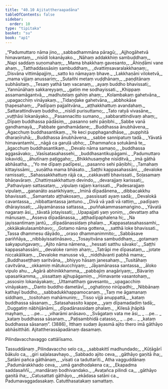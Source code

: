 ```yaml
---
title: "40.10 Ajitattheraapadāna"
tableOfContents: false
sidebar:
  order: 10
type: "tipitaka"
basket: "su"
book: "ap1"
---
```



<DynamicBreadcrumb />

<Division number="484" book="ap1" bookNo="20" page="393">

<Paragraph number="4800" type="verses" book="ap1">
_“Padumuttaro nāma jino,_  
_sabbadhammāna pāragū;_  
_Ajjhogāhetvā himavantaṃ,_  
_nisīdi lokanāyako._  

</Paragraph>

</Division>
<Division number="485" book="ap1" bookNo="20" page="393">

<Paragraph number="4801" type="verses" book="ap1">
_Nāhaṃ addakkhiṃ sambuddhaṃ,_  
_Napi saddaṃ suṇomahaṃ;_  
_Mama bhakkhaṃ gavesanto,_  
_Āhiṇḍāmi vane ahaṃ._  

</Paragraph>

</Division>
<Division number="486" book="ap1" bookNo="20" page="393">

<Paragraph number="4802" type="verses" book="ap1">
_Tatthaddassāsiṃ sambuddhaṃ,_  
_dvattiṃsavaralakkhaṇaṃ;_  
_Disvāna vittimāpajjiṃ,_  
_satto ko nāmayaṃ bhave._  

</Paragraph>

</Division>
<Division number="487" book="ap1" bookNo="20" page="393">

<Paragraph number="4803" type="verses" book="ap1">
_Lakkhaṇāni viloketvā,_  
_mama vijjaṃ anussariṃ;_  
_Sutañhi metaṃ vuḍḍhānaṃ,_  
_paṇḍitānaṃ subhāsitaṃ._  

</Paragraph>

</Division>
<Division number="488" book="ap1" bookNo="20" page="393">

<Paragraph number="4804" type="verses" book="ap1">
_Tesaṃ yathā taṃ vacanaṃ,_  
_ayaṃ buddho bhavissati;_  
_Yannūnāhaṃ sakkareyyaṃ,_  
_gatiṃ me sodhayissati._  

</Paragraph>

</Division>
<Division number="489" book="ap1" bookNo="20" page="393">

<Paragraph number="4805" type="verses" book="ap1">
_Khippaṃ assamamāgantvā,_  
_madhutelaṃ gahiṃ ahaṃ;_  
_Kolambakaṃ gahetvāna,_  
_upagacchiṃ vināyakaṃ._  

</Paragraph>

</Division>
<Division number="490" book="ap1" bookNo="20" page="393">

<Paragraph number="4806" type="verses" book="ap1">
_Tidaṇḍake gahetvāna,_  
_abbhokāse ṭhapesahaṃ;_  
_Padīpaṃ pajjalitvāna,_  
_aṭṭhakkhattuṃ avandahaṃ._  

</Paragraph>

</Division>
<Division number="491" book="ap1" bookNo="20" page="393">

<Paragraph number="4807" type="verses" book="ap1">
_Sattarattindivaṃ buddho,_  
_nisīdi purisuttamo;_  
_Tato ratyā vivasāne,_  
_vuṭṭhāsi lokanāyako._  

</Paragraph>

</Division>
<Division number="492" book="ap1" bookNo="20" page="393">

<Paragraph number="4808" type="verses" book="ap1">
_Pasannacitto sumano,_  
_sabbarattindivaṃ ahaṃ;_  
_Dīpaṃ buddhassa pādāsiṃ,_  
_pasanno sehi pāṇibhi._  

</Paragraph>

</Division>
<Division number="493" book="ap1" bookNo="20" page="393">

<Paragraph number="4809" type="verses" book="ap1">
_Sabbe vanā gandhamayā,_  
_Pabbate gandhamādane;_  
_Buddhassa ānubhāvena,_  
_Āgacchuṃ buddhasantikaṃ._  

</Paragraph>

</Division>
<Division number="494" book="ap1" bookNo="20" page="393">

<Paragraph number="4810" type="verses" book="ap1">
_Ye keci pupphagandhāse,_  
_pupphitā dharaṇīruhā;_  
_Buddhassa ānubhāvena,_  
_sabbe sannipatuṃ tadā._  

</Paragraph>

</Division>
<Division number="495" book="ap1" bookNo="20" page="393">

<Paragraph number="4811" type="verses" book="ap1">
_Yāvatā himavantamhi,_  
_nāgā ca garuḷā ubho;_  
_Dhammañca sotukāmā te,_  
_āgacchuṃ buddhasantikaṃ._  

</Paragraph>

</Division>
<Division number="496" book="ap1" bookNo="20" page="394">

<Paragraph number="4812" type="verses" book="ap1">
_Devalo nāma samaṇo,_  
_buddhassa aggasāvako;_  
_Vasīsatasahassehi,_  
_buddhasantikupāgami._  

</Paragraph>

</Division>
<Division number="497" book="ap1" bookNo="20" page="394">

<Paragraph number="4813" type="verses" book="ap1">
_Padumuttaro lokavidū,_  
_āhutīnaṃ paṭiggaho;_  
_Bhikkhusaṃghe nisīditvā,_  
_imā gāthā abhāsatha._  

</Paragraph>

</Division>
<Division number="498" book="ap1" bookNo="20" page="394">

<Paragraph number="4814" type="verses" book="ap1">
_‘Yo me dīpaṃ padīpesi,_  
_pasanno sehi pāṇibhi;_  
_Tamahaṃ kittayissāmi,_  
_suṇātha mama bhāsato._  

</Paragraph>

</Division>
<Division number="499" book="ap1" bookNo="20" page="394">

<Paragraph number="4815" type="verses" book="ap1">
_Saṭṭhi kappasahassāni,_  
_devaloke ramissati;_  
_Sahassakkhattuṃ rājā ca,_  
_cakkavattī bhavissati._  


</Paragraph>
</Division>

<Paragraph number="4816" type="center" book="ap1">
Soḷasamaṃ bhāṇavāraṃ.


</Paragraph>

<Division number="500" book="ap1" bookNo="20" page="394">

<Paragraph number="4817" type="verses" book="ap1">
_Chattiṃsakkhattuṃ devindo,_  
_devarajjaṃ karissati;_  
_Pathaviyaṃ sattasataṃ,_  
_vipulaṃ rajjaṃ karissati._  

</Paragraph>

</Division>
<Division number="501" book="ap1" bookNo="20" page="394">

<Paragraph number="4818" type="verses" book="ap1">
_Padesarajjaṃ vipulaṃ,_  
_gaṇanāto asaṅkhiyaṃ;_  
_Iminā dīpadānena,_  
_dibbacakkhu bhavissati._  

</Paragraph>

</Division>
<Division number="502" book="ap1" bookNo="20" page="394">

<Paragraph number="4819" type="verses" book="ap1">
_Samantato aṭṭhakosaṃ,_  
_passissati ayaṃ sadā;_  
_Devalokā cavantassa,_  
_nibbattantassa jantuno._  

</Paragraph>

</Division>
<Division number="503" book="ap1" bookNo="20" page="394">

<Paragraph number="4820" type="verses" book="ap1">
_Divā vā yadi vā rattiṃ,_  
_padīpaṃ dhārayissati;_  
_Jāyamānassa sattassa,_  
_puññakammasamaṅgino._  

</Paragraph>

</Division>
<Division number="504" book="ap1" bookNo="20" page="394">

<Paragraph number="4821" type="verses" book="ap1">
_Yāvatā nagaraṃ āsi,_  
_tāvatā jotayissati;_  
_Upapajjati yaṃ yoniṃ,_  
_devattaṃ atha mānusaṃ._  

</Paragraph>

</Division>
<Division number="505" book="ap1" bookNo="20" page="394">

<Paragraph number="4822" type="verses" book="ap1">
_Asseva dīpadānassa,_  
_aṭṭhadīpaphalena hi;_  
_Na jayissantimaṃ jantū,_  
_dīpadānassidaṃ phalaṃ._  

</Paragraph>

</Division>
<Division number="506" book="ap1" bookNo="20" page="394">

<Paragraph number="4823" type="verses" book="ap1">
_Kappasatasahassamhi,_  
_okkākakulasambhavo;_  
_Gotamo nāma gottena,_  
_satthā loke bhavissati._  

</Paragraph>

</Division>
<Division number="507" book="ap1" bookNo="20" page="394">

<Paragraph number="4824" type="verses" book="ap1">
_Tassa dhammesu dāyādo,_  
_oraso dhammanimmito;_  
_Sabbāsave pariññāya,_  
_nibbāyissatināsavo._  

</Paragraph>

</Division>
<Division number="508" book="ap1" bookNo="20" page="395">

<Paragraph number="4825" type="verses" book="ap1">
_Tosayitvāna sambuddhaṃ,_  
_gotamaṃ sakyapuṅgavaṃ;_  
_Ajito nāma nāmena,_  
_hessati satthu sāvako’._  

</Paragraph>

</Division>
<Division number="509" book="ap1" bookNo="20" page="395">

<Paragraph number="4826" type="verses" book="ap1">
_Saṭṭhi kappasahassāni,_  
_devaloke ramiṃ ahaṃ;_  
_Tatrāpi me dīpasataṃ,_  
_jotate niccakālikaṃ._  

</Paragraph>

</Division>
<Division number="510" book="ap1" bookNo="20" page="395">

<Paragraph number="4827" type="verses" book="ap1">
_Devaloke manusse vā,_  
_niddhāvanti pabhā mama;_  
_Buddhaseṭṭhaṃ saritvāna,_  
_bhiyyo hāsaṃ janesahaṃ._  

</Paragraph>

</Division>
<Division number="511" book="ap1" bookNo="20" page="395">

<Paragraph number="4828" type="verses" book="ap1">
_Tusitāhaṃ cavitvāna,_  
_okkamiṃ mātukucchiyaṃ;_  
_Jāyamānassa santassa,_  
_āloko vipulo ahu._  

</Paragraph>

</Division>
<Division number="512" book="ap1" bookNo="20" page="395">

<Paragraph number="4829" type="verses" book="ap1">
_Agārā abhinikkhamma,_  
_pabbajiṃ anagāriyaṃ;_  
_Bāvariṃ upasaṅkamma,_  
_sissattaṃ ajjhupāgamiṃ._  

</Paragraph>

</Division>
<Division number="513" book="ap1" bookNo="20" page="395">

<Paragraph number="4830" type="verses" book="ap1">
_Himavante vasantohaṃ,_  
_assosiṃ lokanāyakaṃ;_  
_Uttamatthaṃ gavesanto,_  
_upagacchiṃ vināyakaṃ._  

</Paragraph>

</Division>
<Division number="514" book="ap1" bookNo="20" page="395">

<Paragraph number="4831" type="verses" book="ap1">
_Danto buddho dametāvī,_  
_oghatiṇṇo nirūpadhi;_  
_Nibbānaṃ kathayī buddho,_  
_sabbadukkhappamocanaṃ._  

</Paragraph>

</Division>
<Division number="515" book="ap1" bookNo="20" page="395">

<Paragraph number="4832" type="verses" book="ap1">
_Taṃ me āgamanaṃ siddhaṃ,_  
_tositohaṃ mahāmuniṃ;_  
_Tisso vijjā anuppattā,_  
_kataṃ buddhassa sāsanaṃ._  

</Paragraph>

</Division>
<Division number="516" book="ap1" bookNo="20" page="395">

<Paragraph number="4833" type="verses" book="ap1">
_Satasahassito kappe,_  
_yaṃ dīpamadadiṃ tadā;_  
_Duggatiṃ nābhijānāmi,_  
_dīpadānassidaṃ phalaṃ._  

</Paragraph>

</Division>
<Division number="517" book="ap1" bookNo="20" page="395">

<Paragraph number="4834" type="verses" book="ap1">
_Kilesā jhāpitā mayhaṃ,_  
_ …pe… _  
_viharāmi anāsavo._  

</Paragraph>

</Division>
<Division number="518" book="ap1" bookNo="20" page="395">

<Paragraph number="4835" type="verses" book="ap1">
_Svāgataṃ vata me āsi,_  
_ …pe… _  
_kataṃ buddhassa sāsanaṃ._  

</Paragraph>

</Division>
<Division number="519" book="ap1" bookNo="20" page="395">

<Paragraph number="4836" type="verses" book="ap1">
_Paṭisambhidā catasso,_  
_ …pe… _  
_kataṃ buddhassa sāsanaṃ”. (3886)_  

</Paragraph>

<Paragraph number="4837" book="ap1">
Itthaṃ sudaṃ āyasmā ajito thero imā gāthāyo abhāsitthāti.

</Paragraph>
</Division>

<Paragraph number="4838" type="center" book="ap1">
Ajitattherassāpadānaṃ dasamaṃ.

  
<Emphasis>Pilindavacchavaggo cattālīsamo.</Emphasis>



</Paragraph>

<Paragraph number="4839" type="center" book="ap1">
Tassuddānaṃ


</Paragraph>

<Paragraph number="4840" type="verses" book="ap1">
_Pilindavaccho selo ca,_  
_sabbakittī madhundado;_  
_Kūṭāgārī bākulo ca,_  
_giri saḷalasavhayo._  

</Paragraph>

<Paragraph number="4841" type="verses" book="ap1">
_Sabbado ajito ceva,_  
_gāthāyo gaṇitā iha;_  
_Satāni pañca gāthānaṃ,_  
_vīsati ca taduttarīti._  


</Paragraph>

<Paragraph number="4842" type="center" book="ap1">
Atha vagguddānaṃ


</Paragraph>

<Paragraph number="4843" type="verses" book="ap1">
_Padumārakkhado ceva,_  
_umā gandhodakena ca;_  
_Ekapadma saddasaññī,_  
_mandāraṃ bodhivandako._  

</Paragraph>

<Paragraph number="4844" type="verses" book="ap1">
_Avaṭañca pilindi ca,_  
_gāthāyo gaṇitā iha;_  
_Catusattati gāthāyo,_  
_ekādasa satāni ca._  


</Paragraph>

<Paragraph number="4845" type="center" book="ap1">
Padumavaggadasakaṃ.



</Paragraph>

<Paragraph number="4846" type="center" book="ap1">
Catutthasatakaṃ samattaṃ.
</Paragraph>